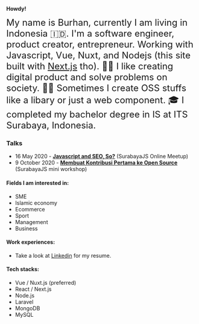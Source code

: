 
__Howdy!__

<font size="5">
    My name is Burhan, currently I am living in Indonesia 🇮🇩. I'm a software engineer, product creator, entrepreneur. Working with Javascript, Vue, Nuxt, and Nodejs (this site built with <a href="https://vercel.com/">Next.js</a> tho). 👨‍💻 I like creating digital product and solve problems on society. 🧑‍🚒 Sometimes I create OSS stuffs like a libary or just a web component. 🎓 I completed my bachelor degree in IS at ITS Surabaya, Indonesia.
</font>

<Contact />

### Talks
- 16 May 2020 - [__Javascript and SEO, So?__](https://speakerdeck.com/burhanahmeed/javascript-and-seo-so) (SurabayaJS Online Meetup)
- 9 October 2020 - [__Membuat Kontribusi Pertama ke Open Source__](https://speakerdeck.com/burhanahmeed/berkontribusi-ke-open-source) (SurabayaJS mini workshop)

#### Fields I am interested in:
- SME
- Islamic economy
- Ecommerce
- Sport
- Management
- Business

#### Work experiences:
- Take a look at [Linkedin](https://www.linkedin.com/in/burhanahmeed/) for my resume.

#### Tech stacks: 
- Vue / Nuxt.js (preferred)
- React / Next.js
- Node.js
- Laravel
- MongoDB
- MySQL